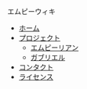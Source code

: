 ﻿エムピーウィキ	
* [[Home|ホーム]]
* [[Projects|プロジェクト]]
** [[empyrean/Home|エムピーリアン]]
** [[gabriel/Home|ガブリエル]]
* [https://wiki.empy.org/Contact コンタクト]
* [https://wiki.empy.org/License ライセンス]
